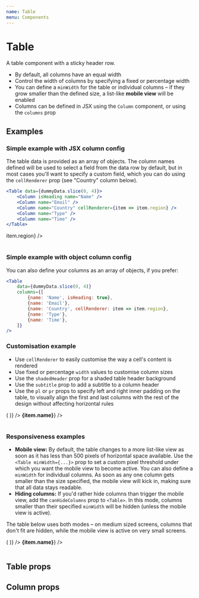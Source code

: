 ```yaml
---
name: Table
menu: Components
---
```



# Table

A table component with a sticky header row.

-   By default, all columns have an equal width
-   Control the width of columns by specifying a fixed or percentage width
-   You can define a `minWidth` for the table or individual columns – if they grow smaller than the defined size, a list-like **mobile view** will be enabled
-   Columns can be defined in JSX using the `Column` component, or using the `columns` prop

## Examples

### Simple example with JSX column config

The table data is provided as an array of objects. The column names defined will be used to select a field from the data row by default, but in most cases you'll want to specify a custom field, which you can do using the `cellRenderer` prop (see "Country" column below).

```jsx
<Table data={dummyData.slice(0, 4)}>
	<Column isHeading name="Name" />
	<Column name="Email" />
	<Column name="Country" cellRenderer={item => item.region} />
	<Column name="Type" />
	<Column name="Time" />
</Table>
```

<Playground>
	<Table data={dummyData.slice(0, 4)}>
		<Column isHeading name="Name" />
		<Column name="Email" />
		<Column name="Country" cellRenderer={item => item.region} />
		<Column name="Type" />
		<Column name="Time" />
	</Table>
</Playground>

### Simple example with object column config

You can also define your columns as an array of objects, if you prefer:

```jsx
<Table
	data={dummyData.slice(0, 4)}
	columns={[
		{name: 'Name', isHeading: true},
		{name: 'Email'},
		{name: 'Country', cellRenderer: item => item.region},
		{name: 'Type'},
		{name: 'Time'},
	]}
/>
```

### Customisation example

-   Use `cellRenderer` to easily customise the way a cell's content is rendered
-   Use fixed or percentage `width` values to customise column sizes
-   Use the `shadedHeader` prop for a shaded table header background
-   Use the `subtitle` prop to add a subtitle to a column header
-   Use the `pl` or `pr` props to specify left and right inner padding on the table, to visually align the first and last columns with the rest of the design without affecting horizontal rules

<Playground>
	<Table shadedHeader data={dummyData.slice(4, 8)} pl="xl" pr={20}>
		<Column
			name="Role"
			width={32}
			cellRenderer={item => (
				<Icon
					name={item.role === 'manager' ? 'star' : 'user'}
					aria-label={item.role === 'manager' ? 'Manager' : 'User'}
				/>
			)}
		/>
		<Column
			isHeading
			name="Name"
			width="40%"
			cellRenderer={item => <strong>{item.name}</strong>}
		/>
		<Column name="Type" subtitle="Random characters" />
		<Column name="Time" />
	</Table>
</Playground>

### Responsiveness examples

-   **Mobile view:** By default, the table changes to a more list-like view as soon as it has less than 500 pixels of horizontal space available. Use the `<Table minWidth={...}>` prop to set a custom pixel threshold under which you want the mobile view to become active. You can also define a `minWidth` for individual columns. As soon as any one column gets smaller than the size specified, the mobile view will kick in, making sure that all data stays readable.
-   **Hiding columns:** If you'd rather hide columns than trigger the mobile view, add the `canHideColumns` prop to `<Table>`. In this mode, columns smaller than their specified `minWidth` will be hidden (unless the mobile view is active).

The table below uses both modes – on medium sized screens, columns that don't fit are hidden, while the mobile view is active on very small screens.

<Playground>
	<Table canHideColumns minWidth={300} data={dummyData.slice(8, 12)}>
		<Column
			name="Role"
			width={32}
			cellRenderer={item => (
				<Icon name={item.role === 'manager' ? 'star' : 'user'} />
			)}
		/>
		<Column
			isHeading
			name="Name"
			width="40%"
			cellRenderer={item => <strong>{item.name}</strong>}
		/>
		<Column name="Region" minWidth={120} />
		<Column name="Type" minWidth={80} />
		<Column name="Time" minWidth={100} />
	</Table>
</Playground>

## Table props

<Props of={Table} />

## Column props

<Props of={Column} />

